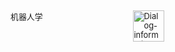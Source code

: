 <div style="-moz-column-count:2; column-count:2; font-size:92%">
<span style="float:right;margin-left:0.9em">[[File:Dialog-information.svg|50px]]</span>
<categorytree>机器人学</categorytree> 
</div>